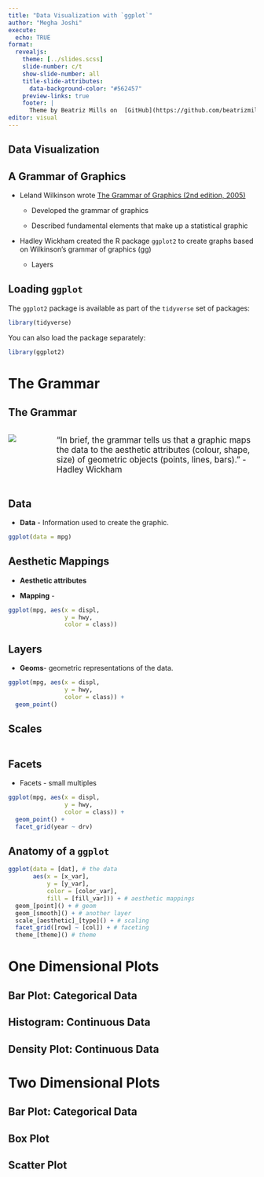 ```yaml
---
title: "Data Visualization with `ggplot`"
author: "Megha Joshi"
execute: 
  echo: TRUE
format: 
  revealjs:
    theme: [../slides.scss]
    slide-number: c/t
    show-slide-number: all
    title-slide-attributes:
      data-background-color: "#562457"
    preview-links: true
    footer: |
      Theme by Beatriz Mills on  [GitHub](https://github.com/beatrizmilz/quarto-rladies-theme)
editor: visual
---
```


## Data Visualization

## A Grammar of Graphics

-   Leland Wilkinson wrote [The Grammar of Graphics (2nd edition, 2005)](https://link.springer.com/book/10.1007/0-387-28695-0)

    -   Developed the grammar of graphics

    -   Described fundamental elements that make up a statistical graphic

-   Hadley Wickham created the R package `ggplot2` to create graphs based on Wilkinson's grammar of graphics (gg)

    -   Layers

## Loading `ggplot`

The `ggplot2` package is available as part of the `tidyverse` set of packages:

```r
library(tidyverse)
```

You can also load the package separately:

```r
library(ggplot2)
```

# The Grammar {.inverse}

## The Grammar {.smaller}

::: columns
::: {.column width="50%"}
[![](images/Picture1.png)](https://ggplot2.tidyverse.org/articles/ggplot2.html)
:::

::: {.column width="50%" style="font-size: 120%;"}
"In brief, the grammar tells us that a graphic maps the data to the aesthetic attributes (colour, shape, size) of geometric objects (points, lines, bars)." - Hadley Wickham
:::
:::

## Data

-   **Data** - Information used to create the graphic.

```r
ggplot(data = mpg)
```

## Aesthetic Mappings

-   **Aesthetic attributes**

-   **Mapping** -

```r
ggplot(mpg, aes(x = displ, 
                y = hwy, 
                color = class))
```

## Layers

-   **Geoms**- geometric representations of the data.

```r
ggplot(mpg, aes(x = displ, 
                y = hwy,
                color = class)) + 
  geom_point()
```

## Scales

```r

```

## Facets

-   Facets - small multiples

```r
ggplot(mpg, aes(x = displ, 
                y = hwy,
                color = class)) + 
  geom_point() + 
  facet_grid(year ~ drv)
```

## Anatomy of a `ggplot`

```r
ggplot(data = [dat], # the data
       aes(x = [x_var], 
           y = [y_var],
           color = [color_var], 
           fill = [fill_var])) + # aesthetic mappings
  geom_[point]() + # geom
  geom_[smooth]() + # another layer
  scale_[aesthetic]_[type]() + # scaling
  facet_grid([row] ~ [col]) + # faceting
  theme_[theme]() # theme
```

# One Dimensional Plots {.inverse}

## Bar Plot: Categorical Data

## Histogram: Continuous Data

## Density Plot: Continuous Data

# Two Dimensional Plots {.inverse}

## Bar Plot: Categorical Data

## Box Plot

## Scatter Plot
